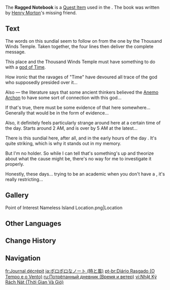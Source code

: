 {{About|the [[Quest Item]] used during [[Time and Wind]]|the [[Quest Item]] used in [[Bygones Times Like Dust Passing]]|Ragged Notebook (Bygones Times Like Dust Passing)}}
{{Book Infobox
|id          = 100562<!-- material id -->
|title       = Ragged Notebook
|image       = Book Ragged Notebook.png
|type        = Quest Items
|region_lore = Mondstadt
|region_location = Mondstadt
|description = Anonymously authored notes. They describe a place seemingly not far from here.
|source1     = In the breakable rock on the south-end of the [[Nameless Island]]
|next        = Thick Notebook
}}
The '''Ragged Notebook''' is a [[Quest Item]] used in the {{Quest|Time and Wind}}. The book was written by [[Henry Morton]]'s missing friend.

==Text==
The words on this sundial seem to follow on from the one by the Thousand Winds Temple. Taken together, the four lines then deliver the complete message.

This place and the Thousand Winds Temple must have something to do with a [[god of Time]].

How ironic that the ravages of "Time" have devoured all trace of the god who supposedly presided over it...

Also &mdash; the literature says that some ancient thinkers believed the [[Anemo Archon]] to have some sort of connection with this god...

If that's true, there must be some evidence of that here somewhere... Generally that would be in the form of {{Color|buzzword|elemental}} evidence...

Also, it definitely feels particularly strange around here at a certain time of the day. Starts around 2 AM, and is over by 5 AM at the latest...

There is this sundial here, after all, and in the early hours of the day {{Color|buzzword|the blade's shadow fall directly downwards}}. It's quite striking, which is why it stands out in my memory.

But I'm no {{Color|buzzword|Vision}} holder. So while I can tell that's something's up and theorize about what the cause might be, there's no way for me to investigate it properly.

Honestly, these days... trying to be an academic when you don't have a {{Color|buzzword|Vision}}, it's really restricting...

==Gallery==
<gallery>
Point of Interest Nameless Island Location.png|Location
</gallery>

==Other Languages==
{{Other Languages
|en      = Ragged Notebook
|zhs     = 残破的笔记
|zhs_rm  = Cánpò de Bǐjì
|zht     = 殘破的筆記
|zht_rm  = Cánpò de Bǐjì
|zh_tl   = Ruined Notebook
|ja      = ボロボロなノート
|ja_rm   = Boroboro-na Nooto
|ja_tl   = Ragged Notebook
|ko      = 파손된 노트
|ko_tl   = Damaged Note
|es      = Notas viejas y rasgadas
|es_tl   = Old and Torn Notes
|fr      = Journal décrépit
|fr_tl   = Decrepit Diary
|ru      = Потрёпанный дневник
|ru_tl   = Shabby Diary
|th      = บันทึกโทรม ๆ
|th_rm   = Bantheuk Som-Som
|th_tl   = Ruined Notebook
|vi      = Nhật Ký Rách Nát
|vi_tl   = Ragged Diary
|de      = Zerrissene Aufzeichnungen
|de_tl   = Torn Records
|id      = Catatan yang Terkoyak
|id_tl   = Ragged Notebook
|pt      = Diário Rasgado
|pt_tl   = 
|tr      = Yıpranmış Defter
|tr_tl   = Weathered Notebook
|it      = Taccuino rovinato
|it_tl   = 
}}

==Change History==
{{Change History|1.0}}

==Navigation==
{{Book Navbox|Mondstadt}}

[[fr:Journal décrépit]]
[[ja:ボロボロなノート (時と風)]]
[[pt-br:Diário Rasgado (O Tempo e o Vento)]]
[[ru:Потрёпанный дневник (Время и ветер)]]
[[vi:Nhật Ký Rách Nát (Thời Gian Và Gió)]]